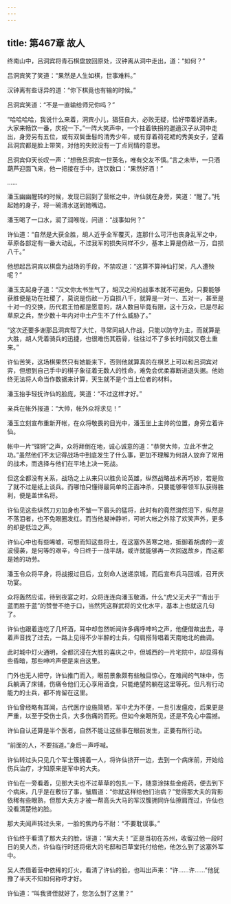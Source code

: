 ```yaml
---
---
---
```

title: 第467章 故人
---





终南山中，吕洞宾将青石棋盘放回原处，汉钟离从洞中走出，道：“如何？”

吕洞宾笑了笑道：“果然是人生如棋，世事难料。”

汉钟离有些讶异的道：“你下棋竟也有输的时候。”

吕洞宾笑道：“不是一直输给师兄你吗？”

“哈哈哈哈，我说什么来着，洞宾小儿，猖狂自大，必败无疑，恰好带着好酒来，大家来畅饮一番，庆祝一下。”一阵大笑声中，一个拄着铁拐的邋遢汉子从洞中走出，身旁另有五位，或有双鬓垂髫的清秀少年，或有穿着荷花裙的秀美女子，望着吕洞宾都是脸上带笑，对他的失败没有一丁点同情的意思。

吕洞宾仰天长叹一声：“想我吕洞宾一世英名，唯有交友不慎。”言之未毕，一只酒葫芦迎面飞来，他一把接在手中，连饮数口：“果然好酒！”

……

潘玉幽幽醒转的时候，发现已回到了营帐之中，许仙就在身旁，笑道：“醒了。”托起她的身子，将一碗清水送到她嘴边。

潘玉喝了一口水，润了润喉咙，问道：“战事如何？”

许仙道：“自然是大获全胜，胡人近乎全军覆灭，连那什么可汗也丧身乱军之中，草原各部定有一番大动乱，不过我军的损失同样不少，基本上算是伤敌一万，自损八千。”

他想起吕洞宾以棋盘为战场的手段，不禁叹道：“这算不算神仙打架，凡人遭殃呢？”

潘玉支起身子道：“汉文你太书生气了，胡汉之间的战事本就不可避免，只要能够获胜便是功在社稷了，莫说是伤敌一万自损八千，就算是一对一、五对一，甚至是十对一的交换，历代君王怕都是愿意的，胡人数目毕竟有限，这十万众，已是尽起草原之兵，至少数十年内对中土产生不了什么威胁了。”

“这次还要多谢那吕洞宾帮了大忙，寻常同胡人作战，只能以防守为主，而就算是大胜，胡人凭着骑兵的迅捷，也很难伤其筋骨，往往过不了多长时间就又卷土重来。”

许仙苦笑，这场棋果然只有她能来下，否则他就算真的在棋艺上可以和吕洞宾对弈，但想到自己手中的棋子象征着无数人的性命，难免会优柔寡断进退失据。他始终无法将人命当作数据来计算，天生就不是个当上位者的材料。

潘玉抬手轻抚许仙的脸庞，笑道：“不过这样才好。”

亲兵在帐外报道：“大帅，帐外众将求见！”

潘玉立刻宣布重新开帐，在众将敬畏的目光中，潘玉坐上主帅的位置，身旁立着许仙。

帐中一片“铿锵”之声，众将拜倒在地，诚心诚意的道：“恭贺大帅，立此不世之功。”虽然他们不太记得战场中到底发生了什么事，更加不理解为何胡人放弃了常用的战术，而选择与他们在平地上决一死战。

但这全都没有关系，战场之上从来只以胜负论英雄，纵然战略战术再巧妙，若是败了就不过是纸上谈兵。而哪怕只懂得最简单的正面冲杀，只要能够带领军队获得胜利，便是盖世名将。

许仙见这些纵然刀刃加身也不皱一下眉头的猛将，此时有的竟然潸然泪下，纵然是不落泪者，也不免眼圈发红。而当他凝神静听，可听大帐之外除了欢笑声外，更多的却是低泣之声。

许仙心中也有些唏嘘，可想而知这些将士，在这塞外苦寒之地，抵御着胡虏的一波波侵袭，是何等的艰辛，今日终于一战平胡，或许就能够再一次回返故乡，而这都是她的功劳。

潘玉令众将平身，将战报过目后，立刻命人送递京城，而后宣布兵马回城，召开庆功宴。

众将轰然应诺，待到夜宴之时，众将连连向潘玉敬酒，什么“虎父无犬子”“青出于蓝而胜于蓝”的赞誉不绝于口，当然凭这群武将的文化水平，基本上也就这几句了。

许仙也跟着连吃了几杯酒，耳中却忽然听闻许多痛呼呻吟之声，他便借故出去，寻着声音找了过去，一路上见得不少半醉的士兵，勾肩搭背唱着天南地北的曲调。

此时城中灯火通明，全都沉浸在大胜的喜庆之中，但城西的一片宅院中，却显得有些昏暗，那些呻吟声便是来自这里。

门外也无人把守，许仙推门而入，眼前景象颇有些触目惊心，在难闻的气味中，伤兵躺满了床铺，伤痛令他们无心享用酒食，只能绝望的躺在这里等死。但凡有行动能力的士兵，都不肯留在这里。

许仙曾经略有耳闻，古代医疗设施简陋，军中尤为不便，一旦引发瘟疫，后果更是严重，以至于受伤士兵，大多伤痛的而死。但如今亲眼所见，还是不免心中震撼。

许仙自认还算是半个医者，自然不能让这些事在眼前发生，正要有所行动。

“前面的人，不要挡道。”身后一声呼喊。

许仙转过头只见几个军士簇拥着一人，将许仙挤开一边，去到一个病床前，开始给伤兵治疗，才知原来是军中的大夫。

许仙在一旁看着，见那大夫也不过草草的包扎一下，随意涂抹些金疮药，便去到下个病床，几乎是在敷衍了事，皱眉道：“你就这样给他们治病？”觉得那大夫的背影依稀有些眼熟，但那大夫方才被一帮高头大马的军汉簇拥同许仙擦肩而过，许仙也没看清楚他的脸。

那大夫闻声转过头来，一脸的焦灼与不耐：“不要耽误事。”

许仙终于看清了那大夫的脸，讶道：“吴大夫！”正是当初在苏州，收留过他一段时日的吴人杰，许仙临行时还将偌大的宅邸和百草堂托付给他，他怎么到了这塞外军中。

吴人杰借着营中依稀的灯火，看清了许仙的脸，也叫出声来：“许……许……”他犹豫了半天不知如何称呼才好。

许仙道：“叫我贤侄就好了，您怎么到了这里？”